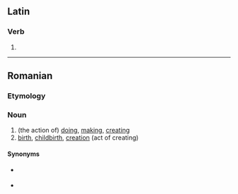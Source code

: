 ==Latin==

===Verb===
{{la-verb-form|făcĕre}}

# {{inflection of|la|faciō||pres|actv|inf}}

----

==Romanian==

===Etymology===
{{suffix|ro|face|re}}

===Noun===
{{ro-noun|f|faceri}}

# (the action of) [[doing]], [[making]], [[creating]]
# [[birth]], [[childbirth]], [[creation]] (act of creating)

====Synonyms====
* {{sense|birth}} {{l|ro|naștere}}
* {{sense|creation}} {{l|ro|creare}}
